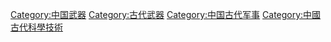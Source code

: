 [[Category:中国武器|Category:中国武器]]
[[Category:古代武器|Category:古代武器]]
[[Category:中国古代军事|Category:中国古代军事]]
[[Category:中國古代科學技術|Category:中國古代科學技術]]